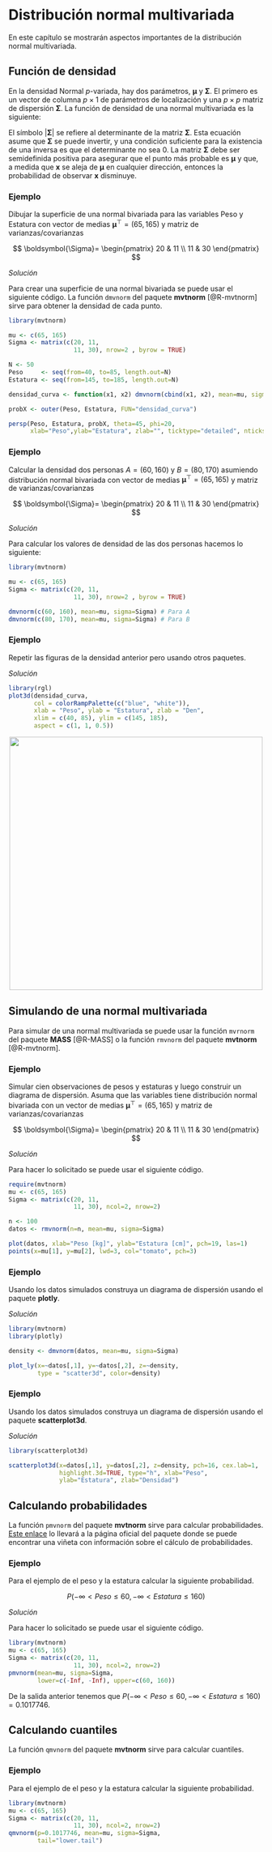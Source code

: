 # Distribución normal multivariada {#normalmulti}

En este capítulo se mostrarán aspectos importantes de la distribución normal multivariada.

## Función de densidad

En la densidad Normal $p$-variada, hay dos parámetros, $\boldsymbol{\mu}$ y $\boldsymbol{\Sigma}$. El primero es un vector de columna $p \times 1$ de parámetros de localización y una $p \times p$ matriz de dispersión $\boldsymbol{\Sigma}$. La función de densidad de una normal multivariada es la siguiente:

\begin{equation}
f(\mathbf{x} | \boldsymbol{\mu}, \boldsymbol{\Sigma}) =\frac{1}{\sqrt{(2\pi)^{p}|\boldsymbol{\Sigma}|}} \exp \left( -\frac{1}{2}(\mathbf{x}-\boldsymbol{\mu})^\top\boldsymbol{\Sigma}^{-1}(\mathbf{x}-\boldsymbol{\mu}) \right)
\end{equation}

El símbolo $|\boldsymbol{\Sigma}|$ se refiere al determinante de la matriz $\boldsymbol{\Sigma}$. Esta ecuación asume que $\boldsymbol{\Sigma}$ se puede invertir, y una condición suficiente para la existencia de una inversa es que el determinante no sea $0$. La matriz $\boldsymbol{\Sigma}$ debe ser semidefinida positiva para asegurar que el punto más probable es $\boldsymbol{\mu}$ y que, a medida que $\mathbf{x}$ se aleja de $\boldsymbol{\mu}$ en cualquier dirección, entonces la probabilidad de observar $\mathbf{x}$ disminuye.

### Ejemplo {-}
Dibujar la superficie de una normal bivariada para las variables Peso y Estatura con vector de medias $\boldsymbol{\mu}^\top=(65, 165)$ y matriz de varianzas/covarianzas

$$
\boldsymbol{\Sigma}=
\begin{pmatrix}
20 & 11 \\
11 & 30
\end{pmatrix}
$$

*Solución*

Para crear una superficie de una normal bivariada se puede usar el siguiente código. La función `dmvnorm` del paquete **mvtnorm** [@R-mvtnorm] sirve para obtener la densidad de cada punto.

```r
library(mvtnorm)

mu <- c(65, 165)
Sigma <- matrix(c(20, 11, 
                  11, 30), nrow=2 , byrow = TRUE) 

N <- 50
Peso     <- seq(from=40, to=85, length.out=N)
Estatura <- seq(from=145, to=185, length.out=N)

densidad_curva <- function(x1, x2) dmvnorm(cbind(x1, x2), mean=mu, sigma=Sigma)  

probX <- outer(Peso, Estatura, FUN="densidad_curva")

persp(Peso, Estatura, probX, theta=45, phi=20,
      xlab="Peso",ylab="Estatura", zlab="", ticktype="detailed", nticks=4, col="khaki1")
```


### Ejemplo {-}
Calcular la densidad dos personas $A=(60, 160)$ y $B=(80, 170)$ asumiendo distribución normal bivariada con vector de medias $\boldsymbol{\mu}^\top=(65, 165)$ y matriz de varianzas/covarianzas

$$
\boldsymbol{\Sigma}=
\begin{pmatrix}
20 & 11 \\
11 & 30
\end{pmatrix}
$$

*Solución*

Para calcular los valores de densidad de las dos personas hacemos lo siguiente:

```r
library(mvtnorm)

mu <- c(65, 165)
Sigma <- matrix(c(20, 11, 
                  11, 30), nrow=2 , byrow = TRUE) 

dmvnorm(c(60, 160), mean=mu, sigma=Sigma) # Para A
dmvnorm(c(80, 170), mean=mu, sigma=Sigma) # Para B
```

### Ejemplo {-}
Repetir las figuras de la densidad anterior pero usando otros paquetes.

*Solución*

```r
library(rgl)
plot3d(densidad_curva, 
       col = colorRampPalette(c("blue", "white")), 
       xlab = "Peso", ylab = "Estatura", zlab = "Den", 
       xlim = c(40, 85), ylim = c(145, 185),
       aspect = c(1, 1, 0.5))

```

<p align="center">
  <img src="images/normal_biv_rgl.png" width="500">
</p>

## Simulando de una normal multivariada

Para simular de una normal multivariada se puede usar la función `mvrnorm` del paquete **MASS** [@R-MASS] o la función `rmvnorm` del paquete **mvtnorm** [@R-mvtnorm].

### Ejemplo {-}

Simular cien observaciones de pesos y estaturas y luego construir un diagrama de dispersión. Asuma que las variables tiene distribución normal bivariada con un vector de medias $\boldsymbol{\mu}^\top=(65, 165)$ y matriz de varianzas/covarianzas

$$
\boldsymbol{\Sigma}=
\begin{pmatrix}
20 & 11 \\
11 & 30
\end{pmatrix}
$$

*Solución*

Para hacer lo solicitado se puede usar el siguiente código.

```r
require(mvtnorm)
mu <- c(65, 165)
Sigma <- matrix(c(20, 11, 
                  11, 30), ncol=2, nrow=2)

n <- 100
datos <- rmvnorm(n=n, mean=mu, sigma=Sigma)

plot(datos, xlab="Peso [kg]", ylab="Estatura [cm]", pch=19, las=1)
points(x=mu[1], y=mu[2], lwd=3, col="tomato", pch=3)
```


### Ejemplo {-}
Usando los datos simulados construya un diagrama de dispersión usando el paquete **plotly**.

*Solución*

```r
library(mvtnorm)
library(plotly)

density <- dmvnorm(datos, mean=mu, sigma=Sigma)

plot_ly(x=~datos[,1], y=~datos[,2], z=~density, 
        type = "scatter3d", color=density)
```

### Ejemplo {-}
Usando los datos simulados construya un diagrama de dispersión usando el paquete **scatterplot3d**.

*Solución*

```r
library(scatterplot3d)

scatterplot3d(x=datos[,1], y=datos[,2], z=density, pch=16, cex.lab=1,
              highlight.3d=TRUE, type="h", xlab="Peso",
              ylab="Estatura", zlab="Densidad")
```

## Calculando probabilidades

La función `pmvnorm` del paquete **mvtnorm** sirve para calcular probabilidades. [Este enlace](https://cran.r-project.org/web/packages/mvtnorm/) lo llevará a la página oficial del paquete donde se puede encontrar una viñeta con información sobre el cálculo de probabilidades.

### Ejemplo {-}
Para el ejemplo de el peso y la estatura calcular la siguiente probabilidad.

$$
P(-\infty < Peso \leq 60, -\infty < Estatura \leq 160)
$$

*Solución*

Para hacer lo solicitado se puede usar el siguiente código.

```r
library(mvtnorm)
mu <- c(65, 165)
Sigma <- matrix(c(20, 11, 
                  11, 30), ncol=2, nrow=2)
pmvnorm(mean=mu, sigma=Sigma, 
        lower=c(-Inf, -Inf), upper=c(60, 160))
```
De la salida anterior tenemos que $P(-\infty < Peso \leq 60, -\infty < Estatura \leq 160)=0.1017746$.

## Calculando cuantiles

La función `qmvnorm` del paquete **mvtnorm** sirve para calcular cuantiles.

### Ejemplo {-}
Para el ejemplo de el peso y la estatura calcular la siguiente probabilidad.

```r
library(mvtnorm)
mu <- c(65, 165)
Sigma <- matrix(c(20, 11, 
                  11, 30), ncol=2, nrow=2)
qmvnorm(p=0.1017746, mean=mu, sigma=Sigma, 
        tail="lower.tail")
```

